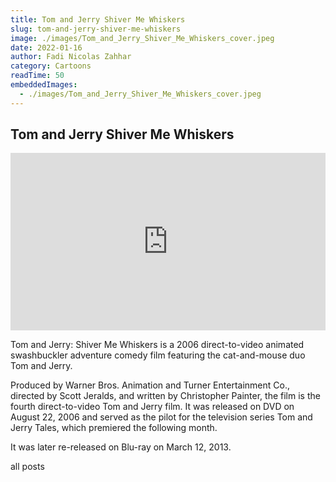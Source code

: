 ```yaml
---
title: Tom and Jerry Shiver Me Whiskers
slug: tom-and-jerry-shiver-me-whiskers
image: ./images/Tom_and_Jerry_Shiver_Me_Whiskers_cover.jpeg
date: 2022-01-16
author: Fadi Nicolas Zahhar
category: Cartoons
readTime: 50
embeddedImages:
  - ./images/Tom_and_Jerry_Shiver_Me_Whiskers_cover.jpeg
---
```



<GatsbyImage
  image={getImage(props.embeddedImages[0])}
  alt="random stuff"
  className="first-inline-img"
/>

## Tom and Jerry Shiver Me Whiskers
<div style="padding:56.25% 0 0 0;position:relative;"><iframe src="https://player.vimeo.com/video/664482597?h=6ebead7e0a&amp;badge=0&amp;autopause=0&amp;player_id=0&amp;app_id=58479" frameborder="0" allow="autoplay; fullscreen; picture-in-picture" allowfullscreen style="position:absolute;top:0;left:0;width:100%;height:100%;" title="TomandJerryinShiverMeWhiskers20061080pBRripx264GAZ"></iframe></div><script src="https://player.vimeo.com/api/player.js"></script>


Tom and Jerry: Shiver Me Whiskers is a 2006 direct-to-video animated swashbuckler adventure comedy 
film featuring the cat-and-mouse duo Tom and Jerry. 

Produced by Warner Bros. Animation and Turner Entertainment Co., 
directed by Scott Jeralds, and written by Christopher Painter, the film is the fourth direct-to-video 
Tom and Jerry film. It was released on DVD on August 22, 2006 and served as the pilot 
for the television series Tom and Jerry Tales, which premiered the following month. 

It was later re-released on Blu-ray on March 12, 2013.

<Link to="/posts" className="btn center-btn">
  all posts
</Link>
